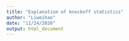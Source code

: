 ```yaml
---
title: "Explanation of knockoff statistics"
author: "Liweihao"
date: "11/24/2020"
output: html_document
---
```

